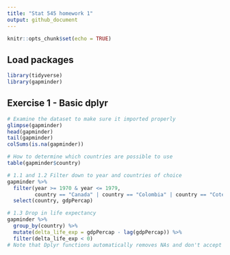 ```yaml
---
title: "Stat 545 homework 1"
output: github_document
---
```


```r
knitr::opts_chunk$set(echo = TRUE)
```

## Load packages
```r
library(tidyverse)
library(gapminder)
```

## Exercise 1 - Basic dplyr
```r
# Examine the dataset to make sure it imported properly
glimpse(gapminder)
head(gapminder)
tail(gapminder)
colSums(is.na(gapminder))

# How to determine which countries are possible to use
table(gapminder$country)

# 1.1 and 1.2 Filter down to year and countries of choice
gapminder %>% 
  filter(year >= 1970 & year <= 1979, 
         country == "Canada" | country == "Colombia" | country == "Cote d'Ivoire") %>%
  select(country, gdpPercap)

# 1.3 Drop in life expectancy
gapminder %>% 
  group_by(country) %>% 
  mutate(delta_life_exp = gdpPercap - lag(gdpPercap)) %>%
  filter(delta_life_exp < 0) 
# Note that Dplyr functions automatically removes NAs and don't accept the na.rm argument
```
